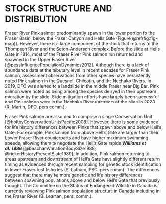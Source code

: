 # STOCK STRUCTURE AND DISTRIBUTION  

Fraser River Pink salmon predominantly spawn in the lower portion fo the Fraser Basin, below the Fraser Canyon and Hells Gate (Figure \@ref(fig:fig-map)). 
However, there is a large component of the stock that returns to the Thompson River and the Seton-Anderson complex. 
Before the slide at Hells Gate in 1914, most of the Fraser River Pink salmon run returned and spawned in the Upper Fraser River [@pessInfluencePopulationDynamics2012]. 
Although there is a lack of abundance data at the tributary level in recent decades for Fraser Pink salmon, assessment observations from other species have persistently noted Pink salmon in the Quesnel, Chilcotin, and the Nechako Rivers. 
In 2019, DFO was alerted to a landslide in the middle Fraser near Big Bar. 
Pink salmon were noted as being among the species delayed in their upstream migration by the slide. 
Slide mitigation efforts have largely been successful and Pink salmon were in the Nechako River upstream of the slide in 2023 (R. Martin, DFO, pers comm.).  


Fraser Pink salmon are assumed to comprise a single Conservation Unit [@holtbyConservationUnitsPacific2008]. 
However, there is some evidence for life history differences between Pinks that spawn above and below Hell’s Gate. 
For example, Pink salmon from above Hell’s Gate are larger than their Lower Fraser River counterparts and have higher maximum swimming speeds, allowing them to negotiate the Hell’s Gate rapids ***Williams et al. 1986*** [@beachamVariationBodySize1988; @rickerHistoryPresentState1989]. 
In addition, Pink salmon returning to areas upstream and downstream of Hell's Gate have slightly different return timing as evidenced through recent sampling for genetic stock identification in lower Fraser test fisheries (S. Latham, PSC, pers comm). 
The differences suggest that there may be more genetic and life history differences between spawning populations above and below Hell's Gate that previously thought. 
The Committee on the Status of Endangered Wildlife in Canada is currently reviewing Pink salmon population structure in Canada including in the Fraser River (B. Leaman, pers. comm.).  

